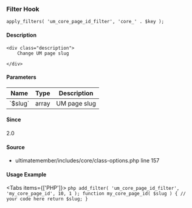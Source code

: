 
### Filter Hook    
    
```
apply_filters( 'um_core_page_id_filter', 'core_' . $key );
```

#### Description
    <div class="description">
        Change UM page slug
 
    </div>

#### Parameters
            
<table className="table-auto mt-2 border dark:border-gray-500 p-5 text-sm text-left">
<thead>
<tr>
<th  className="px-3">Name</th>
<th  className="px-3">Type</th>
<th  className="px-3">Description</th>
</tr>
</thead>
<tbody>
               <tr >
               <td className="px-3 py-2">`$slug`</td>
               <td className="px-3 py-2">array</td>
               <td className="px-3 py-2 text-sm">UM page slug</td>
               </tr>
</tbody>
</table>

#### Since
<div class="description">
2.0
</div>

#### Source
  - <Link href="/developer/files/includes-core-class-options#source-view.157">ultimatemember/includes/core/class-options.php</Link> <Link href="/developer/files/includes-core-class-options#source-view.157">line 157</Link>



#### Usage Example

<Tabs items={['PHP']}>
    <Tab>
    ```php
    add_filter( 'um_core_page_id_filter', 'my_core_page_id', 10, 1 );
 function my_core_page_id( $slug ) {
     // your code here
     return $slug;
 }
    ```
    </Tab>
</Tabs>